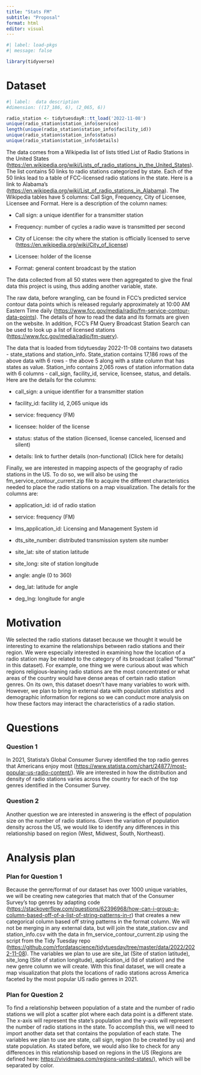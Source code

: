 ```yaml
---
title: "Stats FM"
subtitle: "Proposal"
format: html
editor: visual
---
```


```r
#| label: load-pkgs
#| message: false

library(tidyverse)
```

# Dataset

```r
#| label:  data description
#dimension: ((17_186, 6), (2_065, 6))

radio_station <- tidytuesdayR::tt_load('2022-11-08')
unique(radio_station$station_info$service)
length(unique(radio_station$station_info$facility_id))
unique(radio_station$station_info$status)
unique(radio_station$station_info$details)
```

The data comes from a Wikipedia list of lists titled ​​List of Radio Stations in the United States (<https://en.wikipedia.org/wiki/Lists_of_radio_stations_in_the_United_States>). The list contains 50 links to radio stations categorized by state. Each of the 50 links lead to a table of FCC-licensed radio stations in the state. Here is a link to Alabama's (<https://en.wikipedia.org/wiki/List_of_radio_stations_in_Alabama>). The Wikipedia tables have 5 columns: Call Sign, Frequency, City of Licensee, Licensee and Format. Here is a description of the column names:

-   Call sign: a unique identifier for a transmitter station

-   Frequency: number of cycles a radio wave is transmitted per second

-   City of License: the city where the station is officially licensed to serve (<https://en.wikipedia.org/wiki/City_of_license>)

-   Licensee: holder of the license

-   Format: general content broadcast by the station

The data collected from all 50 states were then aggregated to give the final data this project is using, thus adding another variable, state.

The raw data, before wrangling, can be found in FCC's predicted service contour data points which is released regularly approximately at 10:00 AM Eastern Time daily (<https://www.fcc.gov/media/radio/fm-service-contour-data-points>). The details of how to read the data and its formats are given on the website. In addition, FCC's FM Query Broadcast Station Search can be used to look up a list of licensed stations (<https://www.fcc.gov/media/radio/fm-query>).

The data that is loaded from tidytuesday 2022-11-08 contains two datasets - state_stations and station_info. State_station contains 17,186 rows of the above data with 6 rows - the above 5 along with a state column that has states as value. Station_info contains 2,065 rows of station information data with 6 columns - call_sign, facility_id, service, licensee, status, and details. Here are the details for the columns:

-   call_sign: a unique identifier for a transmitter station

-   facility_id: facility id, 2,065 unique ids

-   service: frequency (FM)

-   licensee: holder of the license

-   status: status of the station (licensed, license canceled, licensed and silent)

-   details: link to further details (non-functional) (Click here for details)

Finally, we are interested in mapping aspects of the geography of radio stations in the US. To do so, we will also be using the fm_service_contour_current.zip file to acquire the different characteristics needed to place the radio stations on a map visualization. The details for the columns are:

-   application_id: id of radio station

-   service: frequency (FM)

-   lms_application_id: Licensing and Management System id

-   dts_site_number: distributed transmission system site number

-   site_lat: site of station latitude

-   site_long: site of station longitude

-   angle: angle (0 to 360)

-   deg_lat: latitude for angle

-   deg_lng: longitude for angle

# Motivation

We selected the radio stations dataset because we thought it would be interesting to examine the relationships between radio stations and their region. We were especially interested in examining how the location of a radio station may be related to the category of its broadcast (called "format" in this dataset). For example, one thing we were curious about was which regions religious-leaning radio stations are the most concentrated or what areas of the country would have dense areas of certain radio station genres. On its own, this dataset doesn't have many variables to work with. However, we plan to bring in external data with population statistics and demographic information for regions so we can conduct more analysis on how these factors may interact the characteristics of a radio station.

# Questions

### Question 1

In 2021, Statista's Global Consumer Survey identified the top radio genres that Americans enjoy most (<https://www.statista.com/chart/24877/most-popular-us-radio-content/>). We are interested in how the distribution and density of radio stations varies across the country for each of the top genres identified in the Consumer Survey.

### Question 2

Another question we are interested in answering is the effect of population size on the number of radio stations. Given the variation of population density across the US, we would like to identify any differences in this relationship based on region (West, Midwest, South, Northeast).

# Analysis plan

### Plan for Question 1

Because the genre/format of our dataset has over 1000 unique variables, we will be creating new categories that match that of the Consumer Survey's top genres by adapting code (<https://stackoverflow.com/questions/62396968/how-can-i-group-a-column-based-off-of-a-list-of-string-patterns-in-r>) that creates a new categorical column based off string patterns in the format column. We will not be merging in any external data, but will join the state_station.csv and station_info.csv with the data in fm_service_contour_current.zip using the script from the Tidy Tuesday repo (<https://github.com/rfordatascience/tidytuesday/tree/master/data/2022/2022-11-08>). The variables we plan to use are site_lat (Site of station latitude), site_long (Site of station longitude), application_id (Id of station) and the new genre column we will create. With this final dataset, we will create a map visualization that plots the locations of radio stations across America faceted by the most popular US radio genres in 2021.

### Plan for Question 2

To find a relationship between population of a state and the number of radio stations we will plot a scatter plot where each data point is a different state. The x-axis will represent the state's population and the y-axis will represent the number of radio stations in the state. To accomplish this, we will need to import another data set that contains the population of each state. The variables we plan to use are state, call sign, region (to be created by us) and state population. As stated before, we would also like to check for any differences in this relationship based on regions in the US (Regions are defined here: <https://vividmaps.com/regions-united-states/>), which will be separated by color.
